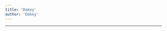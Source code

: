 ```yaml
---
title: 'Dakey'
author: 'Dakey'
---
```


---

<CharacterInfo
    name='Dakey'
    image='/assets/icons/otom/wiki media/chars/Dakey.png' 
    caption='por que você não vai jogar baseball?'
    icon='/assets/icons/otom/wiki media/icons/Dakey.png'
    nickname='N/A'
    pronouns='ele/dele'
    species='Humaney'
    voice='CaryKH (clipe)'
    hobbies='Fazer parte de alianças'
/>